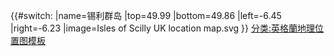 {{#switch:{{{1}}}
|name=锡利群岛
|top=49.99
|bottom=49.86
|left=-6.45
|right=-6.23
|image=Isles of Scilly UK location map.svg
}}<noinclude>{{Location map/Info}}
{{Documentation}}
[[分类:英格蘭地理位置图模板]]
</noinclude>
